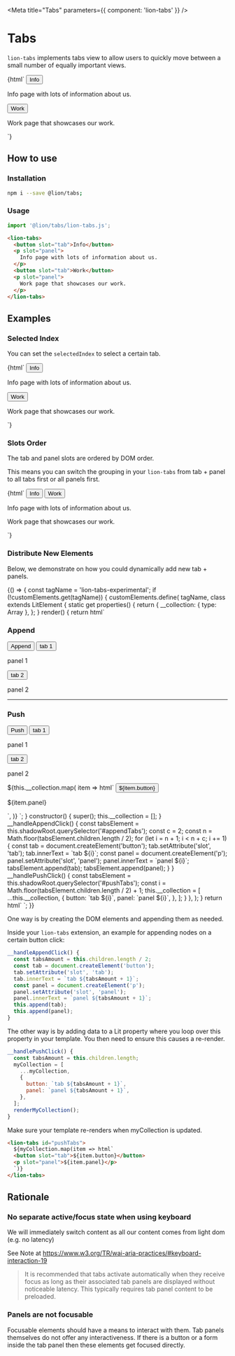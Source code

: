 

<Meta title="Tabs" parameters={{ component: 'lion-tabs' }} />

# Tabs

`lion-tabs` implements tabs view to allow users to quickly move between a small number of equally important views.

<Preview>
  <Story name="default">
    {html`
      <lion-tabs>
        <button slot="tab">Info</button>
        <p slot="panel">
          Info page with lots of information about us.
        </p>
        <button slot="tab">Work</button>
        <p slot="panel">
          Work page that showcases our work.
        </p>
      </lion-tabs>
    `}
  </Story>
</Preview>

## How to use

### Installation

```sh
npm i --save @lion/tabs;
```

### Usage

```js
import '@lion/tabs/lion-tabs.js';
```

```html
<lion-tabs>
  <button slot="tab">Info</button>
  <p slot="panel">
    Info page with lots of information about us.
  </p>
  <button slot="tab">Work</button>
  <p slot="panel">
    Work page that showcases our work.
  </p>
</lion-tabs>
```

## Examples

### Selected Index

You can set the `selectedIndex` to select a certain tab.

<Preview>
  <Story name="Selected index">
    {html`
      <lion-tabs .selectedIndex=${1}>
        <button slot="tab">Info</button>
        <p slot="panel">
          Info page with lots of information about us.
        </p>
        <button slot="tab">Work</button>
        <p slot="panel">
          Work page that showcases our work.
        </p>
      </lion-tabs>
    `}
  </Story>
</Preview>

### Slots Order

The tab and panel slots are ordered by DOM order.

This means you can switch the grouping in your `lion-tabs` from tab + panel to all tabs first or all panels first.

<Preview>
  <Story name="Slots order">
    {html`
      <lion-tabs>
        <button slot="tab">Info</button>
        <button slot="tab">Work</button>
        <p slot="panel">
          Info page with lots of information about us.
        </p>
        <p slot="panel">
          Work page that showcases our work.
        </p>
      </lion-tabs>
    `}
  </Story>
</Preview>

### Distribute New Elements

Below, we demonstrate on how you could dynamically add new tab + panels.

<Story name="Distribute new elements">
  {() => {
    const tagName = 'lion-tabs-experimental';
    if (!customElements.get(tagName)) {
      customElements.define(
        tagName,
        class extends LitElement {
          static get properties() {
            return {
              __collection: { type: Array },
            };
          }
          render() {
            return html`
              <h3>Append</h3>
              <button @click="${this.__handleAppendClick}">
                Append
              </button>
              <lion-tabs id="appendTabs">
                <button slot="tab">tab 1</button>
                <p slot="panel">panel 1</p>
                <button slot="tab">tab 2</button>
                <p slot="panel">panel 2</p>
              </lion-tabs>
              <hr />
              <h3>Push</h3>
              <button @click="${this.__handlePushClick}">
                Push
              </button>
              <lion-tabs id="pushTabs">
                <button slot="tab">tab 1</button>
                <p slot="panel">panel 1</p>
                <button slot="tab">tab 2</button>
                <p slot="panel">panel 2</p>
                ${this.__collection.map(
                  item => html`
                    <button slot="tab">${item.button}</button>
                    <p slot="panel">${item.panel}</p>
                  `,
                )}
              </lion-tabs>
            `;
          }
          constructor() {
            super();
            this.__collection = [];
          }
          __handleAppendClick() {
            const tabsElement = this.shadowRoot.querySelector('#appendTabs');
            const c = 2;
            const n = Math.floor(tabsElement.children.length / 2);
            for (let i = n + 1; i < n + c; i += 1) {
              const tab = document.createElement('button');
              tab.setAttribute('slot', 'tab');
              tab.innerText = `tab ${i}`;
              const panel = document.createElement('p');
              panel.setAttribute('slot', 'panel');
              panel.innerText = `panel ${i}`;
              tabsElement.append(tab);
              tabsElement.append(panel);
            }
          }
          __handlePushClick() {
            const tabsElement = this.shadowRoot.querySelector('#pushTabs');
            const i = Math.floor(tabsElement.children.length / 2) + 1;
            this.__collection = [
              ...this.__collection,
              {
                button: `tab ${i}`,
                panel: `panel ${i}`,
              },
            ];
          }
        },
      );
    }
    return html`
      <lion-tabs-experimental></lion-tabs-experimental>
    `;
  }}
</Story>

One way is by creating the DOM elements and appending them as needed.

Inside your `lion-tabs` extension, an example for appending nodes on a certain button click:

```js
__handleAppendClick() {
  const tabsAmount = this.children.length / 2;
  const tab = document.createElement('button');
  tab.setAttribute('slot', 'tab');
  tab.innerText = `tab ${tabsAmount + 1}`;
  const panel = document.createElement('p');
  panel.setAttribute('slot', 'panel');
  panel.innerText = `panel ${tabsAmount + 1}`;
  this.append(tab);
  this.append(panel);
}
```

The other way is by adding data to a Lit property where you loop over this property in your template.
You then need to ensure this causes a re-render.

```js
__handlePushClick() {
  const tabsAmount = this.children.length;
  myCollection = [
    ...myCollection,
    {
      button: `tab ${tabsAmount + 1}`,
      panel: `panel ${tabsAmount + 1}`,
    },
  ];
  renderMyCollection();
}
```

Make sure your template re-renders when myCollection is updated.

```html
<lion-tabs id="pushTabs">
  ${myCollection.map(item => html`
  <button slot="tab">${item.button}</button>
  <p slot="panel">${item.panel}</p>
  `)}
</lion-tabs>
```

## Rationale

### No separate active/focus state when using keyboard

We will immediately switch content as all our content comes from light dom (e.g. no latency)

See Note at <https://www.w3.org/TR/wai-aria-practices/#keyboard-interaction-19>

> It is recommended that tabs activate automatically when they receive focus as long as their
> associated tab panels are displayed without noticeable latency. This typically requires tab
> panel content to be preloaded.

### Panels are not focusable

Focusable elements should have a means to interact with them. Tab panels themselves do not offer any interactiveness.
If there is a button or a form inside the tab panel then these elements get focused directly.
